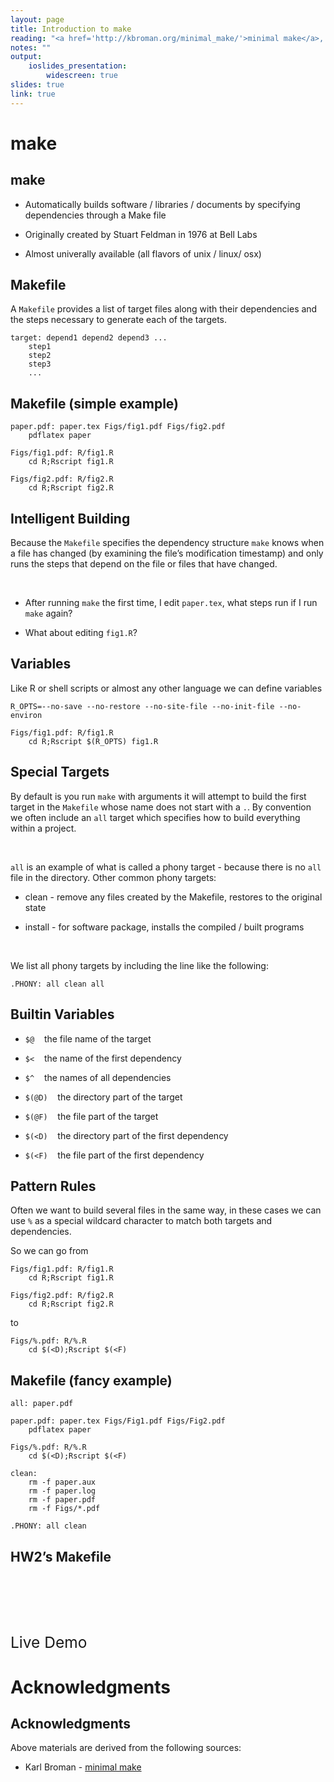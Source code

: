 ```yaml
---
layout: page
title: Introduction to make
reading: "<a href='http://kbroman.org/minimal_make/'>minimal make</a>, <a href='http://bost.ocks.org/mike/make/'>Why use make</a>"
notes: ""
output: 
    ioslides_presentation:
        widescreen: true
slides: true
link: true
---
```


# make

## make

* Automatically builds software / libraries / documents by specifying dependencies through a Make file

* Originally created by Stuart Feldman in 1976 at Bell Labs

* Almost univerally available (all flavors of unix / linux/ osx)

## Makefile

A `Makefile` provides a list of target files along with their dependencies and the steps necessary to generate each of the targets.

```make
target: depend1 depend2 depend3 ...
    step1
    step2
    step3
    ...
```

## Makefile (simple example)

```make
paper.pdf: paper.tex Figs/fig1.pdf Figs/fig2.pdf
    pdflatex paper

Figs/fig1.pdf: R/fig1.R
    cd R;Rscript fig1.R

Figs/fig2.pdf: R/fig2.R
    cd R;Rscript fig2.R
```

## Intelligent Building

Because the `Makefile` specifies the dependency structure `make` knows when a file has changed (by examining the file's modification timestamp) and only runs the steps that depend on the file or files that have changed.

<br/>

* After running `make` the first time, I edit `paper.tex`, what steps run if I run `make` again?

* What about editing `fig1.R`?


## Variables

Like R or shell scripts or almost any other language we can define variables

```make
R_OPTS=--no-save --no-restore --no-site-file --no-init-file --no-environ

Figs/fig1.pdf: R/fig1.R
    cd R;Rscript $(R_OPTS) fig1.R
```

## Special Targets {.smaller}

By default is you run `make` with arguments it will attempt to build the first target in the `Makefile` whose name does not start with a `.`. By convention we often include an `all` target which specifies how to build everything within a project.

<br/>

`all` is an example of what is called a phony target - because there is no `all` file in the directory. Other common phony targets:

* clean - remove any files created by the Makefile, restores to the original state

* install - for software package, installs the compiled / built programs

<br/>


We list all phony targets by including the line like the following:

```make
.PHONY: all clean all
```


## Builtin Variables

* `$@` &nbsp;&nbsp; the file name of the target

* `$<` &nbsp;&nbsp; the name of the first dependency

* `$^` &nbsp;&nbsp; the names of all dependencies

* `$(@D)` &nbsp;&nbsp; the directory part of the target

* `$(@F)` &nbsp;&nbsp; the file part of the target

* `$(<D)` &nbsp;&nbsp; the directory part of the first dependency

* `$(<F)` &nbsp;&nbsp; the file part of the first dependency


## Pattern Rules

Often we want to build several files in the same way, in these cases we can use `%` as a special wildcard character to match both targets and dependencies.

So we can go from

```make
Figs/fig1.pdf: R/fig1.R
    cd R;Rscript fig1.R

Figs/fig2.pdf: R/fig2.R
    cd R;Rscript fig2.R
```

to

```make
Figs/%.pdf: R/%.R
    cd $(<D);Rscript $(<F)
```

## Makefile (fancy example)

```make
all: paper.pdf

paper.pdf: paper.tex Figs/Fig1.pdf Figs/Fig2.pdf
    pdflatex paper

Figs/%.pdf: R/%.R
    cd $(<D);Rscript $(<F)

clean:
    rm -f paper.aux
    rm -f paper.log
    rm -f paper.pdf
    rm -f Figs/*.pdf

.PHONY: all clean
```


## HW2's Makefile

<br/><br/><br/><br/>

<div class="centered">
<div style="font-size:175%">
Live Demo
</div>
</div>


# Acknowledgments
## Acknowledgments

Above materials are derived from the following sources:

* Karl Broman - [minimal make](http://kbroman.org/minimal_make/)
